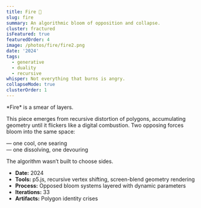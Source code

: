 ```yaml
---
title: Fire 🎨
slug: fire
summary: An algorithmic bloom of opposition and collapse.
cluster: fractured
isFeatured: true
featuredOrder: 4
image: /photos/fire/fire2.png
date: '2024'
tags:
  - generative
  - duality
  - recursive
whisper: Not everything that burns is angry.
collapseMode: true
clusterOrder: 1
---
```



<ProjectOverview>
*Fire* is a smear of layers.  

This piece emerges from recursive distortion of polygons, accumulating geometry until it flickers like a digital combustion. Two opposing forces bloom into the same space:  

— one cool, one searing  
— one dissolving, one devouring

</ProjectOverview>

<MediaSection title="Combustion Studies">
  <div className="grid grid-cols-1 sm:grid-cols-2 lg:grid-cols-2 gap-4">
    <ZoomImage src="/photos/fire/fire1.png" alt="Fire, Part 1" />
    <ZoomImage src="/photos/fire/fire2.png" alt="Fire, Part 2" />
    <ZoomImage src="/photos/fire/fire3.png" alt="Fire, Part 3" />
    <ZoomImage src="/photos/fire/fire4.png" alt="Fire, Part 4" />
  </div>
</MediaSection>

<FieldNote>
The algorithm wasn’t built to choose sides.
</FieldNote>

<CollapseMetadata>
  <ul>
    <li><strong>Date:</strong> 2024</li>
    <li><strong>Tools:</strong> p5.js, recursive vertex shifting, screen-blend geometry rendering</li>
    <li><strong>Process:</strong> Opposed bloom systems layered with dynamic parameters</li>
    <li><strong>Iterations:</strong> 33</li>
    <li><strong>Artifacts:</strong> Polygon identity crises</li>
  </ul>
</CollapseMetadata>

<CallToAction email="aaron.demby.jones@gmail.com" />
